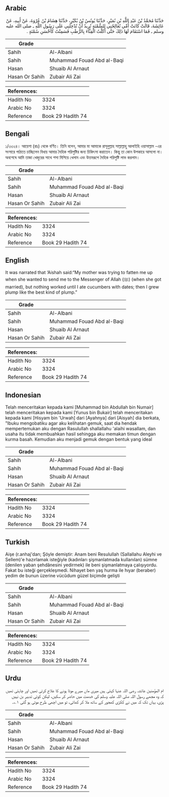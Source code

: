 ## Arabic


<div dir="rtl" lang="ar" style={{fontSize:'larger',backgroundColor:'#f8f9fa',padding:20}}>
حَدَّثَنَا مُحَمَّدُ بْنُ عَبْدِ اللَّهِ بْنِ نُمَيْرٍ، حَدَّثَنَا يُونُسُ بْنُ بُكَيْرٍ، حَدَّثَنَا هِشَامُ بْنُ عُرْوَةَ، عَنْ أَبِيهِ، عَنْ عَائِشَةَ، قَالَتْ كَانَتْ أُمِّي تُعَالِجُنِي لِلسُّمْنَةِ تُرِيدُ أَنْ تُدْخِلَنِي عَلَى رَسُولِ اللَّهِ ـ صلى الله عليه وسلم ـ فَمَا اسْتَقَامَ لَهَا ذَلِكَ حَتَّى أَكَلْتُ الْقِثَّاءَ بِالرُّطَبِ فَسَمِنْتُ كَأَحْسَنِ سُمْنَةٍ ‏.‏
</div>
<div style={{backgroundColor:'#f8f9fa',padding:20, marginBottom: 10}}><table> <thead> <tr> <th>Grade</th> <th></th> </tr> </thead> <tbody> <tr><td>Sahih</td><td>Al-Albani</td></tr><tr><td>Sahih</td><td>Muhammad Fouad Abd al-Baqi</td></tr><tr><td>Hasan</td><td>Shuaib Al Arnaut</td></tr><tr><td>Hasan Or Sahih</td><td>Zubair Ali Zai</td></tr></tbody></table><table> <thead> <tr> <th>References:</th> <th></th> </tr> </thead> <tbody><tr><td>Hadith No</td><td>3324</td></tr><tr><td>Arabic No</td><td>3324</td></tr><tr><td>Reference</td><td>Book 29 Hadith 74</td></tr></tbody></table></div>

## Bengali


<div dir="ltr" lang="bn" style={{fontSize:'larger',backgroundColor:'#f8f9fa',padding:20}}>
১/৩৩২৪। আয়েশা (রাঃ) থেকে বর্ণিত। তিনি বলেন, আমার মা আমাকে রাসূলুল্লাহ সাল্লাল্লাহু আলাইহি ওয়াসাল্লাম -এর সংসারে পাঠাতে চাচ্ছিলেন বিধায় আমার দৈহিক পরিপুষ্টির জন্য চিকিৎসা করাতেন। কিন্তু তা কোন উপকারে আসলো না। অবশেষে আমি তাজা খেজুরের সাথে শসা মিশিয়ে খেলাম এবং উত্তমরূপে দৈহিক পরিপুষ্টি লাভ করলাম।
</div>
<div style={{backgroundColor:'#f8f9fa',padding:20, marginBottom: 10}}><table> <thead> <tr> <th>Grade</th> <th></th> </tr> </thead> <tbody> <tr><td>Sahih</td><td>Al-Albani</td></tr><tr><td>Sahih</td><td>Muhammad Fouad Abd al-Baqi</td></tr><tr><td>Hasan</td><td>Shuaib Al Arnaut</td></tr><tr><td>Hasan Or Sahih</td><td>Zubair Ali Zai</td></tr></tbody></table><table> <thead> <tr> <th>References:</th> <th></th> </tr> </thead> <tbody><tr><td>Hadith No</td><td>3324</td></tr><tr><td>Arabic No</td><td>3324</td></tr><tr><td>Reference</td><td>Book 29 Hadith 74</td></tr></tbody></table></div>

## English


<div dir="ltr" lang="en" style={{fontSize:'larger',backgroundColor:'#f8f9fa',padding:20}}>
It was narrated that ‘Aishah said:“My mother was trying to fatten me up when she wanted to send me to the Messenger of Allah (ﷺ) (when she got married), but nothing worked until I ate cucumbers with dates; then I grew plump like the best kind of plump.”
</div>
<div style={{backgroundColor:'#f8f9fa',padding:20, marginBottom: 10}}><table> <thead> <tr> <th>Grade</th> <th></th> </tr> </thead> <tbody> <tr><td>Sahih</td><td>Al-Albani</td></tr><tr><td>Sahih</td><td>Muhammad Fouad Abd al-Baqi</td></tr><tr><td>Hasan</td><td>Shuaib Al Arnaut</td></tr><tr><td>Hasan Or Sahih</td><td>Zubair Ali Zai</td></tr></tbody></table><table> <thead> <tr> <th>References:</th> <th></th> </tr> </thead> <tbody><tr><td>Hadith No</td><td>3324</td></tr><tr><td>Arabic No</td><td>3324</td></tr><tr><td>Reference</td><td>Book 29 Hadith 74</td></tr></tbody></table></div>

## Indonesian


<div dir="ltr" lang="id" style={{fontSize:'larger',backgroundColor:'#f8f9fa',padding:20}}>
Telah menceritakan kepada kami [Muhammad bin Abdullah bin Numair] telah menceritakan kepada kami [Yunus bin Bukair] telah menceritakan kepada kami [Hisyam bin 'Urwah] dari [Ayahnya] dari [Aisyah] dia berkata, "Ibuku mengobatiku agar aku kelihatan gemuk, saat dia hendak mempertemukan aku dengan Rasulullah shallallahu 'alaihi wasallam, dan usaha itu tidak membuahkan hasil sehingga aku memakan timun dengan kurma basah. Kemudian aku menjadi gemuk dengan bentuk yang ideal
</div>
<div style={{backgroundColor:'#f8f9fa',padding:20, marginBottom: 10}}><table> <thead> <tr> <th>Grade</th> <th></th> </tr> </thead> <tbody> <tr><td>Sahih</td><td>Al-Albani</td></tr><tr><td>Sahih</td><td>Muhammad Fouad Abd al-Baqi</td></tr><tr><td>Hasan</td><td>Shuaib Al Arnaut</td></tr><tr><td>Hasan Or Sahih</td><td>Zubair Ali Zai</td></tr></tbody></table><table> <thead> <tr> <th>References:</th> <th></th> </tr> </thead> <tbody><tr><td>Hadith No</td><td>3324</td></tr><tr><td>Arabic No</td><td>3324</td></tr><tr><td>Reference</td><td>Book 29 Hadith 74</td></tr></tbody></table></div>

## Turkish


<div dir="ltr" lang="tr" style={{fontSize:'larger',backgroundColor:'#f8f9fa',padding:20}}>
Aişe (r.anhaj'dan; Şöyle demiştir: Anam beni Resulullah (Sallallahu Aleyhi ve Sellem)'e hazırlamak isteğiyle (kadınları şişmanlatmada kullanılan) sümne (denilen yaban şehdânesini yedirmek) ile beni şişmanlatmaya çalışıyordu. Fakat bu isteği gerçekleşmedi. Nihayet ben yaş hurma ile hıyar (beraber) yedim de bunun üzerine vücûdum güzel biçimde gelişti
</div>
<div style={{backgroundColor:'#f8f9fa',padding:20, marginBottom: 10}}><table> <thead> <tr> <th>Grade</th> <th></th> </tr> </thead> <tbody> <tr><td>Sahih</td><td>Al-Albani</td></tr><tr><td>Sahih</td><td>Muhammad Fouad Abd al-Baqi</td></tr><tr><td>Hasan</td><td>Shuaib Al Arnaut</td></tr><tr><td>Hasan Or Sahih</td><td>Zubair Ali Zai</td></tr></tbody></table><table> <thead> <tr> <th>References:</th> <th></th> </tr> </thead> <tbody><tr><td>Hadith No</td><td>3324</td></tr><tr><td>Arabic No</td><td>3324</td></tr><tr><td>Reference</td><td>Book 29 Hadith 74</td></tr></tbody></table></div>

## Urdu


<div dir="rtl" lang="ur" style={{fontSize:'larger',backgroundColor:'#f8f9fa',padding:20}}>
ام المؤمنین عائشہ رضی اللہ عنہا کہتی ہیں میری ماں میرے موٹا ہونے کا علاج کرتی تھیں اور چاہتی تھیں کہ وہ مجھے رسول اللہ صلی اللہ علیہ وسلم کی خدمت میں حاضر کر سکیں، لیکن کوئی تدبیر بن نہیں پڑی، یہاں تک کہ میں نے ککڑی کھجور کے ساتھ ملا کر کھائی، تو میں اچھی طرح موٹی ہو گئی ۱؎۔
</div>
<div style={{backgroundColor:'#f8f9fa',padding:20, marginBottom: 10}}><table> <thead> <tr> <th>Grade</th> <th></th> </tr> </thead> <tbody> <tr><td>Sahih</td><td>Al-Albani</td></tr><tr><td>Sahih</td><td>Muhammad Fouad Abd al-Baqi</td></tr><tr><td>Hasan</td><td>Shuaib Al Arnaut</td></tr><tr><td>Hasan Or Sahih</td><td>Zubair Ali Zai</td></tr></tbody></table><table> <thead> <tr> <th>References:</th> <th></th> </tr> </thead> <tbody><tr><td>Hadith No</td><td>3324</td></tr><tr><td>Arabic No</td><td>3324</td></tr><tr><td>Reference</td><td>Book 29 Hadith 74</td></tr></tbody></table></div>